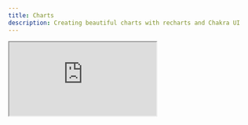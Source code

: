 ```yaml
---
title: Charts
description: Creating beautiful charts with recharts and Chakra UI
---
```


<Iframe
  title="Chakra UI Charts Dashboard"
  src="https://www.youtube.com/embed/GYgqlv6DBs8?si=hBuIjDffeXUzZ1Qj?rel=0&modestbranding=1&showinfo=0"
  allowFullScreen
/>

Charts are designed to look great out of the box, seamlessly integrating with
other Chakra UI's theming system. The charts are built on top of
[recharts](https://recharts.org)

## Installation

Run the following command to install the charts and its peer dependencies.

```bash
npm i @chakra-ui/charts recharts
```

## Usage

:::steps

### Import the charts component

In most cases, you need to import the `Chart` and `useChart` hook from the
`@chakra-ui/charts` package, then combine them with the components `recharts`

```tsx
import { Chart, useChart } from "@chakra-ui/charts"
import { Bar, BarChart, XAxis, YAxis } from "recharts"
```

### Define chart data

Pass the chart data to the `useChart` hook to create a chart instance.

> Learn more about the [`useChart`](/docs/charts/use-chart) hook.

```tsx
const chart = useChart({
  data: [
    { month: "January", value: 100 },
    { month: "February", value: 200 },
  ],
})
```

### Render the chart

Depending on the chart type you need from the `recharts` library, wrap the chart
component within the `Chart.Root` component.

```tsx
<Chart.Root chart={chart}>
  <BarChart data={chart.data}>
    {chart.series.map((item) => (
      <Bar
        key={item.name}
        dataKey={chart.key(item.name)}
        fill={chart.color(item.color)}
      />
    ))}
  </BarChart>
</Chart.Root>
```

:::

## Customization

The charts component is built on top of [Recharts](https://recharts.org), so you
can use all the customization options that Recharts provides.

### Colors

The `useChart` hook provides a `color` function that you can use to query
semantic colors for the chart component from `recharts`.

```tsx
<CartesianGrid stroke={chart.color("border.muted")} />
```

### Formatters

The `useChart` hook provides a `formatDate` and `formatNumber` function that you
can use to format the date and number respectively. This is useful for
formatting the x, y axis labels and tooltips.

```tsx
// format the x-axis labels
<XAxis tickFormatter={chart.formatDate({ month: "short", day: "2-digit" })} />

// format the y-axis labels
<YAxis tickFormatter={chart.formatNumber({ maximumFractionDigits: 1 })} />
```
